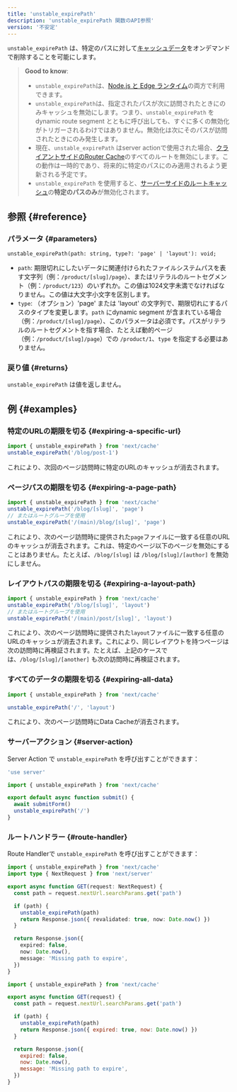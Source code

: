 ```yaml
---
title: 'unstable_expirePath'
description: 'unstable_expirePath 関数のAPI参照'
version: '不安定'
---
```


`unstable_expirePath` は、特定のパスに対して[キャッシュデータ](/docs/app/building-your-application/caching)をオンデマンドで削除することを可能にします。

> **Good to know**:
>
> - `unstable_expirePath`は、[Node.js と Edge ランタイム](/docs/app/building-your-application/rendering/edge-and-nodejs-runtimes)の両方で利用できます。
> - `unstable_expirePath`は、指定されたパスが次に訪問されたときにのみキャッシュを無効にします。つまり、`unstable_expirePath` を dynamic route segment とともに呼び出しても、すぐに多くの無効化がトリガーされるわけではありません。無効化は次にそのパスが訪問されたときにのみ発生します。
> - 現在、`unstable_expirePath` はserver actionで使用された場合、[クライアントサイドのRouter Cache](/docs/app/building-your-application/caching#client-side-router-cache)のすべてのルートを無効にします。この動作は一時的であり、将来的に特定のパスにのみ適用されるよう更新される予定です。
> - `unstable_expirePath` を使用すると、[サーバーサイドのルートキャッシュ](/docs/app/building-your-application/caching#full-route-cache)の**特定のパスのみ**が無効化されます。

## 参照 {#reference}

### パラメータ {#parameters}

```tsx
unstable_expirePath(path: string, type?: 'page' | 'layout'): void;
```

- `path`: 期限切れにしたいデータに関連付けられたファイルシステムパスを表す文字列（例：`/product/[slug]/page`）、またはリテラルのルートセグメント（例：`/product/123`）のいずれか。この値は1024文字未満でなければなりません。この値は大文字小文字を区別します。
- `type`: （オプション）'page' または 'layout' の文字列で、期限切れにするパスのタイプを変更します。`path` にdynamic segment が含まれている場合（例：`/product/[slug]/page`）、このパラメータは必須です。パスがリテラルのルートセグメントを指す場合、たとえば動的ページ（例：`/product/[slug]/page`）での `/product/1`、`type` を指定する必要はありません。

### 戻り値 {#returns}

`unstable_expirePath` は値を返しません。

## 例 {#examples}

### 特定のURLの期限を切る {#expiring-a-specific-url}

```ts
import { unstable_expirePath } from 'next/cache'
unstable_expirePath('/blog/post-1')
```

これにより、次回のページ訪問時に特定のURLのキャッシュが消去されます。

### ページパスの期限を切る {#expiring-a-page-path}

```ts
import { unstable_expirePath } from 'next/cache'
unstable_expirePath('/blog/[slug]', 'page')
// またはルートグループを使用
unstable_expirePath('/(main)/blog/[slug]', 'page')
```

これにより、次のページ訪問時に提供された`page`ファイルに一致する任意のURLのキャッシュが消去されます。これは、特定のページ以下のページを無効にすることはありません。たとえば、`/blog/[slug]` は `/blog/[slug]/[author]` を無効にしません。

### レイアウトパスの期限を切る {#expiring-a-layout-path}

```ts
import { unstable_expirePath } from 'next/cache'
unstable_expirePath('/blog/[slug]', 'layout')
// またはルートグループを使用
unstable_expirePath('/(main)/post/[slug]', 'layout')
```

これにより、次のページ訪問時に提供された`layout`ファイルに一致する任意のURLのキャッシュが消去されます。これにより、同じレイアウトを持つページは次の訪問時に再検証されます。たとえば、上記のケースでは、`/blog/[slug]/[another]` も次の訪問時に再検証されます。

### すべてのデータの期限を切る {#expiring-all-data}

```ts
import { unstable_expirePath } from 'next/cache'

unstable_expirePath('/', 'layout')
```

これにより、次のページ訪問時にData Cacheが消去されます。

### サーバーアクション {#server-action}

Server Action で `unstable_expirePath` を呼び出すことができます：

<Tabs>
<TabItem value="ts" label="TypeScript">

```ts title="app/actions.ts" switcher
'use server'

import { unstable_expirePath } from 'next/cache'

export default async function submit() {
  await submitForm()
  unstable_expirePath('/')
}
```

</TabItem>
</Tabs>

### ルートハンドラー {#route-handler}

Route Handlerで `unstable_expirePath` を呼び出すことができます：

<Tabs>
<TabItem value="ts" label="TypeScript">

```ts title="app/api/expire/route.ts" switcher
import { unstable_expirePath } from 'next/cache'
import type { NextRequest } from 'next/server'

export async function GET(request: NextRequest) {
  const path = request.nextUrl.searchParams.get('path')

  if (path) {
    unstable_expirePath(path)
    return Response.json({ revalidated: true, now: Date.now() })
  }

  return Response.json({
    expired: false,
    now: Date.now(),
    message: 'Missing path to expire',
  })
}
```

</TabItem>
<TabItem value="js" label="JavaScript">

```js title="app/api/expire/route.js" switcher
import { unstable_expirePath } from 'next/cache'

export async function GET(request) {
  const path = request.nextUrl.searchParams.get('path')

  if (path) {
    unstable_expirePath(path)
    return Response.json({ expired: true, now: Date.now() })
  }

  return Response.json({
    expired: false,
    now: Date.now(),
    message: 'Missing path to expire',
  })
}
```

</TabItem>
</Tabs>
